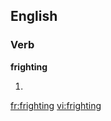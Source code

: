 
==English==

===Verb===
'''frighting'''

# {{present participle of|fright}}

[[fr:frighting]]
[[vi:frighting]]